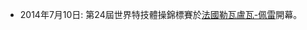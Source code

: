 * 2014年7月10日: 第24屆世界特技體操錦標賽於[[法國|法國]][[勒瓦盧瓦-佩雷|勒瓦盧瓦-佩雷]]開幕。
<noinclude>
{{Portal|Gymnastics}}
</noinclude>